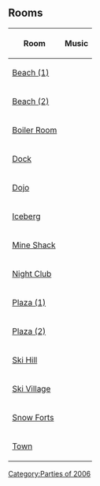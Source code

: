 {{CPW|Summer Party 2006|Festa de Verão 2006}}
==Rooms==
{|class="wikitable" style="margin: 1em auto;"
!Room!!Music
|-
|[[Media:ArtworkRooms0615Beach10.swf|Beach (1)]]||{{n/a|?}}
|-
|[[Media:ArtworkRooms0615Beach11.swf|Beach (2)]]||{{n/a|?}}
|-
|[[Media:ArtworkRooms0615Boiler12.swf|Boiler Room]]||{{n/a|?}}
|-
|[[Media:ArtworkRooms0615Dock12.swf|Dock]]||{{n/a|?}}
|-
|[[Media:ArtworkRooms0615Dojo11.swf|Dojo]]||{{n/a|?}}
|-
|[[Media:ArtworkRooms0615Berg11.swf|Iceberg]]||{{n/a|?}}
|-
|[[Media:ArtworkRooms0615Shack10.swf|Mine Shack]]||{{n/a|?}}
|-
|[[Media:ArtworkRooms0615Dance15.swf|Night Club]]||{{n/a|?}}
|-
|[[Media:ArtworkRooms0615Plaza18.swf|Plaza (1)]]||{{n/a|?}}
|-
|[[Media:ArtworkRooms0615Plaza19.swf|Plaza (2)]]||{{n/a|?}}
|-
|[[Media:ArtworkRooms0516Mtn11.swf|Ski Hill]]||{{n/a|?}}
|-
|[[Media:ArtworkRooms0615Village12.swf|Ski Village]]||{{n/a|?}}
|-
|[[Media:ArtworkRooms0615Forts13.swf|Snow Forts]]||{{n/a|?}}
|-
|[[Media:ArtworkRooms0615Town12.swf|Town]]||{{n/a|?}}
|}


{{Parties}}
[[Category:Parties of 2006]]
